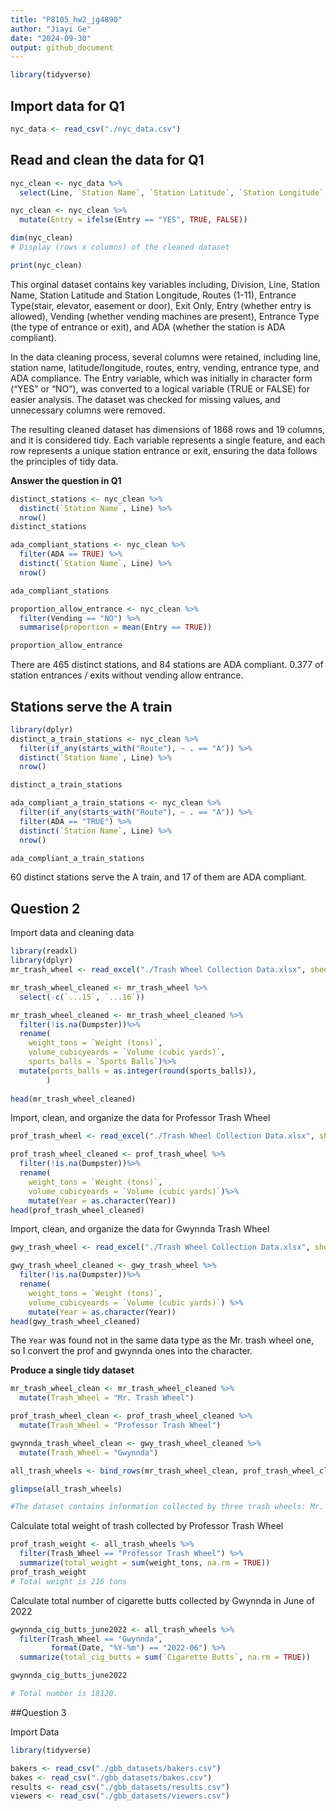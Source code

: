 ```yaml
---
title: "P8105_hw2_jg4890"
author: "Jiayi Ge"
date: "2024-09-30"
output: github_document
---
```

```r
library(tidyverse)
```

## Import data for Q1
```r
nyc_data <- read_csv("./nyc_data.csv")
```

## Read and clean the data for Q1
```r
nyc_clean <- nyc_data %>%
  select(Line, `Station Name`, `Station Latitude`, `Station Longitude`, Route1, Route2, Route3, Route4, Route5, Route6, Route7, Route8, Route9, Route10, Route11, `Entrance Type`, Entry, Vending, ADA)

nyc_clean <- nyc_clean %>%
  mutate(Entry = ifelse(Entry == "YES", TRUE, FALSE))

dim(nyc_clean) 
# Display (rows x columns) of the cleaned dataset

print(nyc_clean)
```
This orginal dataset contains key variables including, Division, Line, Station Name, Station Latitude and Station Longitude, Routes (1-11), Entrance Type(stair, elevator, easement or door), Exit Only, Entry (whether entry is allowed), Vending (whether vending machines are present), Entrance Type (the type of entrance or exit), and ADA (whether the station is ADA compliant).

In the data cleaning process, several columns were retained, including line, station name, latitude/longitude, routes, entry, vending, entrance type, and ADA compliance. The Entry variable, which was initially in character form ("YES" or "NO"), was converted to a logical variable (TRUE or FALSE) for easier analysis. The dataset was checked for missing values, and unnecessary columns were removed.

The resulting cleaned dataset has dimensions of 1868 rows and 19 columns, and it is considered tidy. Each variable represents a single feature, and each row represents a unique station entrance or exit, ensuring the data follows the principles of tidy data.

**Answer the question in Q1**
```r
distinct_stations <- nyc_clean %>%
  distinct(`Station Name`, Line) %>%
  nrow()
distinct_stations

ada_compliant_stations <- nyc_clean %>%
  filter(ADA == TRUE) %>%
  distinct(`Station Name`, Line) %>%
  nrow()

ada_compliant_stations

proportion_allow_entrance <- nyc_clean %>%
  filter(Vending == "NO") %>%
  summarise(proportion = mean(Entry == TRUE))

proportion_allow_entrance
```
There are 465 distinct stations, and 84 stations are ADA compliant. 0.377 of station entrances / exits without vending allow entrance.

## Stations serve the A train
```r
library(dplyr)
distinct_a_train_stations <- nyc_clean %>%
  filter(if_any(starts_with("Route"), ~ . == "A")) %>%  
  distinct(`Station Name`, Line) %>% 
  nrow()                                      

distinct_a_train_stations

ada_compliant_a_train_stations <- nyc_clean %>%
  filter(if_any(starts_with("Route"), ~ . == "A")) %>%
  filter(ADA == "TRUE") %>%
  distinct(`Station Name`, Line) %>%
  nrow()

ada_compliant_a_train_stations
```
60 distinct stations serve the A train, and 17 of them are ADA compliant.

## Question 2 ##
Import data and cleaning data
```r
library(readxl)
library(dplyr)
mr_trash_wheel <- read_excel("./Trash Wheel Collection Data.xlsx", sheet = "Mr. Trash Wheel")

mr_trash_wheel_cleaned <- mr_trash_wheel %>%
  select(-c(`...15`, `...16`))

mr_trash_wheel_cleaned <- mr_trash_wheel_cleaned %>%
  filter(!is.na(Dumpster))%>% 
  rename(
    weight_tons = `Weight (tons)`, 
    volume_cubicyeards = `Volume (cubic yards)`,
    sports_balls = `Sports Balls`)%>%
  mutate(ports_balls = as.integer(round(sports_balls)), 
        )
  
head(mr_trash_wheel_cleaned)  

```


Import, clean, and organize the data for Professor Trash Wheel
```r
prof_trash_wheel <- read_excel("./Trash Wheel Collection Data.xlsx", sheet = "Professor Trash Wheel")

prof_trash_wheel_cleaned <- prof_trash_wheel %>%
  filter(!is.na(Dumpster))%>% 
  rename(
    weight_tons = `Weight (tons)`, 
    volume_cubicyeards = `Volume (cubic yards)`)%>%
    mutate(Year = as.character(Year))
head(prof_trash_wheel_cleaned)  

```

Import, clean, and organize the data for Gwynnda Trash Wheel
```r
gwy_trash_wheel <- read_excel("./Trash Wheel Collection Data.xlsx", sheet = "Gwynnda Trash Wheel")

gwy_trash_wheel_cleaned <- gwy_trash_wheel %>%
  filter(!is.na(Dumpster))%>% 
  rename(
    weight_tons = `Weight (tons)`, 
    volume_cubicyeards = `Volume (cubic yards)`) %>%
    mutate(Year = as.character(Year))
head(gwy_trash_wheel_cleaned)  
```
The `Year` was found not in the same data type as the Mr. trash wheel one, so I convert the prof and gwynnda ones into the character.

**Produce a single tidy dataset**
```r
mr_trash_wheel_clean <- mr_trash_wheel_cleaned %>%
  mutate(Trash_Wheel = "Mr. Trash Wheel")

prof_trash_wheel_clean <- prof_trash_wheel_cleaned %>%
  mutate(Trash_Wheel = "Professor Trash Wheel")

gwynnda_trash_wheel_clean <- gwy_trash_wheel_cleaned %>%
  mutate(Trash_Wheel = "Gwynnda")

all_trash_wheels <- bind_rows(mr_trash_wheel_clean, prof_trash_wheel_clean, gwynnda_trash_wheel_clean)

glimpse(all_trash_wheels)

#The dataset contains information collected by three trash wheels: Mr. Trash Wheel, Professor Trash Wheel, and Gwynnda. Key variables in the dataset include the date of collection, the volume and weight of trash collected, the number of cigarette butts, sports balls, and other trash-related data. The dataset contains 845 rows and 16 columns. 
```

Calculate total weight of trash collected by Professor Trash Wheel
```r
prof_trash_weight <- all_trash_wheels %>%
  filter(Trash_Wheel == "Professor Trash Wheel") %>%
  summarize(total_weight = sum(weight_tons, na.rm = TRUE))
prof_trash_weight
# Total weight is 216 tons
```

Calculate total number of cigarette butts collected by Gwynnda in June of 2022
```r
gwynnda_cig_butts_june2022 <- all_trash_wheels %>%
  filter(Trash_Wheel == "Gwynnda", 
         format(Date, "%Y-%m") == "2022-06") %>%
  summarize(total_cig_butts = sum(`Cigarette Butts`, na.rm = TRUE))

gwynnda_cig_butts_june2022

# Total number is 18120.
```

##Question 3

Import Data
```r
library(tidyverse)

bakers <- read_csv("./gbb_datasets/bakers.csv")
bakes <- read_csv("./gbb_datasets/bakes.csv")
results <- read_csv("./gbb_datasets/results.csv")
viewers <- read_csv("./gbb_datasets/viewers.csv")
```

